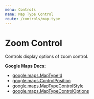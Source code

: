 ```yaml
---
menu: Controls
name: Map Type Control
route: /controls/map-type
---
```



# Zoom Control

Controls display options of zoom control.

**Google Maps Docs:**

- [google.maps.MapTypeId](https://developers.google.com/maps/documentation/javascript/reference#MapTypeId)
- [google.maps.ControlPosition](https://developers.google.com/maps/documentation/javascript/reference#ControlPosition)
- [google.maps.MapTypeControlStyle](https://developers.google.com/maps/documentation/javascript/reference#MapTypeControlStyle)
- [google.maps.MapTypeControlOptions](https://developers.google.com/maps/documentation/javascript/reference#MapTypeControlOptions)

<Playground>
  <DocsMap>
    <MapTypeControl
      style="DEFAULT"
      position="TOP_CENTER"
      mapTypeIds={["HYBRID", "ROADMAP", "SATELLITE", "TERRAIN"]}
    />
  </DocsMap>
</Playground>

<PropsTable of={MapTypeControl} />
